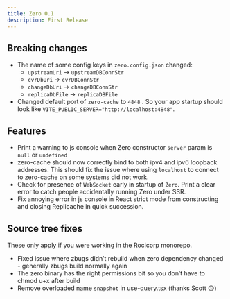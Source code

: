 ```yaml
---
title: Zero 0.1
description: First Release
---
```


## Breaking changes

- The name of some config keys in `zero.config.json` changed:
  - `upstreamUri` → `upstreamDBConnStr`
  - `cvrDbUri` → `cvrDBConnStr`
  - `changeDbUri` → `changeDBConnStr`
  - `replicaDbFile` → `replicaDBFile`
- Changed default port of `zero-cache` to `4848` . So your app startup should look like `VITE_PUBLIC_SERVER="http://localhost:4848"`.

## Features

- Print a warning to js console when Zero constructor `server` param is `null` or `undefined`
- zero-cache should now correctly bind to both ipv4 and ipv6 loopback addresses. This should fix the issue where using `localhost` to connect to zero-cache on some systems did not work.
- Check for presence of `WebSocket` early in startup of `Zero`. Print a clear error to catch people accidentally running Zero under SSR.
- Fix annoying error in js console in React strict mode from constructing and closing Replicache in quick succession.

## Source tree fixes

These only apply if you were working in the Rocicorp monorepo.

- Fixed issue where zbugs didn’t rebuild when zero dependency changed - generally zbugs build normally again
- The zero binary has the right permissions bit so you don’t have to chmod u+x after build
- Remove overloaded name `snapshot` in use-query.tsx (thanks Scott 🙃)
